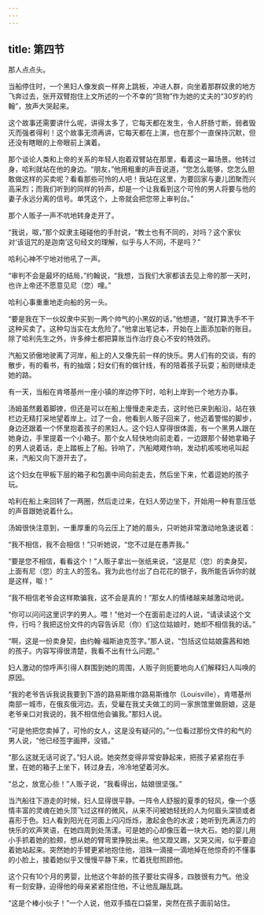 ```yaml
---
---
---
```

title: 第四节
---




那人点点头。

当船停住时，一个黑妇人像发疯一样奔上跳板，冲进人群，向坐着那群奴隶的地方飞奔过去，张开双臂抱住上文所述的一个不幸的“货物”作为她的丈夫的“30岁的约翰”，放声大哭起来。

这个故事还需要讲什么呢，讲得太多了，它每天都在发生，令人肝肠寸断，弱者毁灭而强者得利！这个故事无须再讲，它每天都在上演，也在那个一直保持沉默，但还没有瞎眼的上帝眼前上演着。

那个谈论人类和上帝的关系的年轻人抱着双臂站在那里，看着这一幕场景。他转过身，哈利就站在他的身边。“朋友，”他用粗重的声音说道，“您怎么能够，您怎么胆敢做这样的买卖呢？看看那些可怜的人吧！我站在这里，为要回家与妻儿团聚而兴高采烈；而我们听到的同样的铃声，却是一个让我看到这个可怜的男人将要与他的妻子永远分离的信号。单凭这个，上帝就会把您带上审判台。”

那个人贩子一声不吭地转身走开了。

“我说，呶，”那个奴隶主碰碰他的手肘说，“教士也有不同的，对吗？这个家伙对‘该诅咒的是迦南’这句经文的理解，似乎与人不同，不是吗？”

哈利心神不宁地对他吼了一声。

“审判不会是最坏的结局，”约翰说，“我想，当我们大家都该去见上帝的那一天时，也许上帝还不愿意见尼（您）哩。”

哈利心事重重地走向船的另一头。

“要是我在下一伙奴隶中买到一两个帅气的小黑奴的话，”他想道，“就打算洗手不干这种买卖了。这种勾当实在太危险了。”他拿出笔记本，开始在上面添加新的账目。除了哈利先生之外，许多绅士都把算账当作治疗良心不安的特效药。

汽船又骄傲地驶离了河岸，船上的人又像先前一样的快乐。男人们有的交谈，有的散步，有的看书，有的抽烟；妇女们有的做针线，有的陪着孩子玩耍；船则继续走她的路。

有一天，当船在肯塔基州一座小镇的岸边停下时，哈利上岸到一个地方办事。

汤姆虽然戴着脚镣，但还是可以在船上慢慢走来走去，这时他已来到船沿，站在铁栏边无精打采地望着岸上。过了一会，他看到人贩子回来了，他迈着警惕的脚步，身边还跟着一个怀里抱着孩子的黑妇人。这个妇人穿得很体面，有一个黑男人跟在她身边，手里提着一个小箱子。那个女人轻快地向前走着，一边跟那个替她拿箱子的男人说着话，走上踏板上了船。铃响了，汽船飕飕作响，发动机咳咳地吼叫起来，汽船又向下游开去了。

这个妇女在甲板下层的箱子和包裹中间向前走去，然后坐下来，忙着逗她的孩子玩。

哈利在船上来回转了一两圈，然后走过来，在妇人旁边坐下，开始用一种有意压低的声音跟她说着什么。

汤姆很快注意到，一重厚重的乌云压上了她的眉头，只听她非常激动地急速说着：

“我不相信，我不会相信！”只听她说，“您不过是在愚弄我。”

“要是您不相信，看看这个！”人贩子拿出一张纸来说，“这是尼（您）的卖身契，上面有尼（您）的主人的签名。我为此也付出了白花花的银子，我所能告诉你的就是这样，呶！”

“我不相信老爷会这样欺骗我，这不会是真的！”那女人的情绪越来越激动地说。

“你可以问问这里识字的男人。喂！”他对一个在面前走过的人说，“请读读这个文件，行吗？我把这份文件的内容告诉尼（你）们这位姑娘时，她却不相信我的话。”

“啊，这是一份卖身契，由约翰·福斯迪克签字。”那人说，“包括这位姑娘露茜和她的孩子。内容写得很清楚，我看不出有什么问题。”

妇人激动的惊呼声引得人群围到她的周围，人贩子则扼要地向人们解释妇人叫唤的原因。

“我的老爷告诉我说我要到下游的路易斯维尔路易斯维尔（Louisville），肯塔基州南部一城市，在俄亥俄河边。去，受雇在我丈夫做工的同一家旅馆里做厨娘，这是老爷亲口对我说的，我不相信他会骗我。”那妇人说。

“可是他把您卖掉了，可怜的女人，这是没有疑问的。”一位看过那份文件的和气的男人说，“他已经签字画押，没错。”

“那么这就无话可说了。”妇人说。她突然变得非常安静起来，把孩子紧紧抱在手里，在她的箱子上坐下，转过身去，冷冷地望着河水。

“总之，放宽心些！”人贩子说，“我看得出，姑娘很坚强。”

当汽船往下游走的时候，妇人显得很平静。一阵令人舒服的夏季的轻风，像一个感情丰富的灵魂在她头顶飞过这样的微风，从来不问被她轻抚的人为何眉头深锁或者喜形于色。妇人看到阳光在河面上闪闪烁烁，激起金色的水波；她听到充满活力的快乐的欢声笑语，在她四周到处荡漾。可是她的心却像压着一块大石。她的婴儿用小手抓着她的脸颊，想从她的臂弯里挣脱出来。他又蹬又踢，又哭又闹，似乎要迫着她站起来。突然她的手臂更紧地抱住他，泪珠一滴接一滴地掉在他惊奇的不懂事的小脸上，接着她似乎又慢慢平静下来，忙着抚慰照顾他。

这个只有10个月的男婴，比他这个年龄的孩子要壮实得多，四肢很有力气。他没有一刻安静，迫得他的母亲紧紧抱住他，不让他乱蹦乱跳。

“这是个棒小伙子！”一个人说，他双手插在口袋里，突然在孩子面前站住。